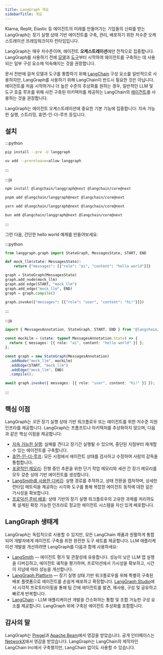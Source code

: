 ```yaml
---
title: LangGraph 개요
sidebarTitle: 개요
---
```



<AlphaCallout />

Klarna, Replit, Elastic 등 에이전트의 미래를 만들어가는 기업들의 신뢰를 받는 LangGraph는 장기 실행 상태 기반 에이전트를 구축, 관리, 배포하기 위한 저수준 오케스트레이션 프레임워크이자 런타임입니다.

LangGraph는 매우 저수준이며, 에이전트 **오케스트레이션**에만 전적으로 집중합니다. LangGraph를 사용하기 전에 [모델](/oss/langchain/models)과 [도구](/oss/langchain/tools)부터 시작하여 에이전트를 구축하는 데 사용되는 일부 구성 요소에 익숙해지는 것을 권장합니다.

문서 전반에 걸쳐 모델과 도구를 통합하기 위해 [LangChain](/oss/langchain/overview) 구성 요소를 일반적으로 사용하지만, LangGraph를 사용하기 위해 LangChain이 반드시 필요한 것은 아닙니다. 에이전트를 처음 시작하거나 더 높은 수준의 추상화를 원하는 경우, 일반적인 LLM 및 도구 호출 루프를 위해 사전 구축된 아키텍처를 제공하는 LangChain의 [에이전트](/oss/langchain/agents)를 사용하는 것을 권장합니다.

LangGraph는 에이전트 오케스트레이션에 중요한 기본 기능에 집중합니다: 지속 가능한 실행, 스트리밍, 휴먼-인-더-루프 등입니다.

## <Icon icon="download" size={20} /> 설치

:::python
<CodeGroup>
```bash pip
pip install --pre -U langgraph
```

```bash uv
uv add --prerelease=allow langgraph
```
</CodeGroup>
:::

:::js
<CodeGroup>
```bash npm
npm install @langchain/langgraph@next @langchain/core@next
```

```bash pnpm
pnpm add @langchain/langgraph@next @langchain/core@next
```

```bash yarn
yarn add @langchain/langgraph@next @langchain/core@next
```

```bash bun
bun add @langchain/langgraph@next @langchain/core@next
```
</CodeGroup>
:::

그런 다음, 간단한 hello world 예제를 만들어보세요:

:::python
```python
from langgraph.graph import StateGraph, MessagesState, START, END

def mock_llm(state: MessagesState):
    return {"messages": [{"role": "ai", "content": "hello world"}]}

graph = StateGraph(MessagesState)
graph.add_node(mock_llm)
graph.add_edge(START, "mock_llm")
graph.add_edge("mock_llm", END)
graph = graph.compile()

graph.invoke({"messages": [{"role": "user", "content": "hi!"}]})
```
:::

:::js
```typescript
import { MessagesAnnotation, StateGraph, START, END } from "@langchain/langgraph";

const mockLlm = (state: typeof MessagesAnnotation.State) => {
  return { messages: [{ role: "ai", content: "hello world" }] };
};

const graph = new StateGraph(MessagesAnnotation)
  .addNode("mock_llm", mockLlm)
  .addEdge(START, "mock_llm")
  .addEdge("mock_llm", END)
  .compile();

await graph.invoke({ messages: [{ role: "user", content: "hi!" }] });
```
:::

## 핵심 이점

LangGraph는 *모든* 장기 실행 상태 기반 워크플로우 또는 에이전트를 위한 저수준 지원 인프라를 제공합니다. LangGraph는 프롬프트나 아키텍처를 추상화하지 않으며, 다음과 같은 핵심 이점을 제공합니다:

* [지속 가능한 실행](/oss/langgraph/durable-execution): 실패를 견디고 장기간 실행될 수 있으며, 중단된 지점부터 재개할 수 있는 에이전트를 구축합니다.
* [휴먼-인-더-루프](/oss/langgraph/interrupts): 모든 시점에서 에이전트 상태를 검사하고 수정하여 사람의 감독을 통합합니다.
* [포괄적인 메모리](/oss/concepts/memory): 진행 중인 추론을 위한 단기 작업 메모리와 세션 간 장기 메모리를 모두 갖춘 상태 기반 에이전트를 생성합니다.
* [LangSmith를 사용한 디버깅](/langsmith/home): 실행 경로를 추적하고, 상태 전환을 캡처하며, 상세한 런타임 메트릭을 제공하는 시각화 도구를 통해 복잡한 에이전트 동작에 대한 깊은 가시성을 확보합니다.
* [프로덕션 준비 배포](/langgraph-platform/deployment-options): 상태 기반의 장기 실행 워크플로우의 고유한 과제를 처리하도록 설계된 확장 가능한 인프라로 정교한 에이전트 시스템을 자신 있게 배포합니다.

## LangGraph 생태계

LangGraph는 독립적으로 사용할 수 있지만, 모든 LangChain 제품과 원활하게 통합되어 개발자에게 에이전트 구축을 위한 완전한 도구 세트를 제공합니다. LLM 애플리케이션 개발을 개선하려면 LangGraph를 다음과 함께 사용하세요:

* [LangSmith](http://www.langchain.com/langsmith) — 에이전트 평가 및 관찰성에 유용합니다. 성능이 낮은 LLM 앱 실행을 디버깅하고, 에이전트 궤적을 평가하며, 프로덕션에서 가시성을 확보하고, 시간이 지남에 따라 성능을 개선합니다.
* [LangGraph Platform](/langgraph-platform) — 장기 실행 상태 기반 워크플로우를 위해 특별히 구축된 배포 플랫폼으로 에이전트를 손쉽게 배포하고 확장합니다. [LangGraph Studio](/langgraph-platform/langgraph-studio)에서 시각적 프로토타이핑을 통해 팀 간에 에이전트를 발견, 재사용, 구성 및 공유하고 빠르게 반복합니다.
* [LangChain](/oss/langchain/overview) - LLM 애플리케이션 개발을 간소화하는 통합 및 조합 가능한 구성 요소를 제공합니다. LangGraph 위에 구축된 에이전트 추상화를 포함합니다.

## 감사의 말

LangGraph는 [Pregel](https://research.google/pubs/pub37252/)과 [Apache Beam](https://beam.apache.org/)에서 영감을 받았습니다. 공개 인터페이스는 [NetworkX](https://networkx.org/documentation/latest/)에서 영감을 받았습니다. LangGraph는 LangChain의 제작자인 LangChain Inc에서 구축했지만, LangChain 없이도 사용할 수 있습니다.
